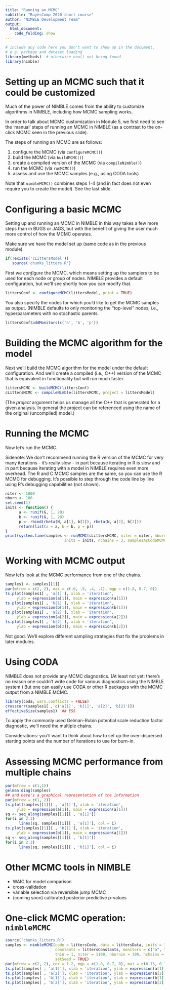 ```yaml
---
title: "Running an MCMC"
subtitle: "BayesComp 2020 short course"
author: "NIMBLE Development Team"
output:
  html_document:
    code_folding: show
---
```


```r
# include any code here you don't want to show up in the document,
# e.g. package and dataset loading
library(methods)  # otherwise new() not being found
library(nimble)
```



# Setting up an MCMC such that it could be customized

Much of the power of NIMBLE comes from the ability to customize algorithms in NIMBLE, including how MCMC sampling works.

In order to talk about MCMC customization in Module 5, we first need to see the 'manual' steps of running an MCMC in NIMBLE (as a contrast to the on-click MCMC seen in the previous slide).

The steps of running an MCMC are as follows:

 1. configure the MCMC (via `configureMCMC()`)
 2. build the MCMC (via `buildMCMC()`)
 3. create a compiled version of the MCMC (via `compileNimble()`)
 4. run the MCMC (via `runMCMC()`)
 5. assess and use the MCMC samples (e.g., using CODA tools)

Note that `nimbleMCMC()` combines steps 1-4 (and in fact does not even require you to create the model). See the last slide.

# Configuring a basic MCMC

Setting up and running an MCMC in NIMBLE in this way takes a few more steps than in BUGS or JAGS, but with the benefit of giving the user much more control of how the MCMC operates.

Make sure we have the model set up (same code as in the previous module).

```r
if(!exists('cLittersModel'))
   source('chunks_litters.R')
```

First we *configure* the MCMC, which means setting up the samplers to be used for each node or group of nodes. NIMBLE provides a default configuration, but we'll see shortly how you can modify that. 

```r
littersConf <- configureMCMC(littersModel, print = TRUE)
```
You also specify the nodes for which you'd like to get the MCMC samples as output. (NIMBLE defaults to only monitoring the "top-level" nodes, i.e., hyperparameters with no stochastic parents.

```r
littersConf$addMonitors(c('a', 'b', 'p'))
```

# Building the MCMC algorithm for the model 

Next we'll build the MCMC algorithm for the model under the default configuration. And we'll create a compiled (i.e., C++) version of the MCMC that is equivalent in functionality but will run much faster.

```r
littersMCMC <- buildMCMC(littersConf)
cLittersMCMC <- compileNimble(littersMCMC, project = littersModel)
```

(The *project* argument helps us manage all the C++ that is generated for a given analysis. In general the project can be referenced using the name of the original (uncompiled) model.)

# Running the MCMC

Now let's run the MCMC.

Sidenote: We don't recommend running the R version of the MCMC for very many iterations - it's really slow - in part because iterating in R is slow and in part because iterating with a model in NIMBLE requires even more overhead. The R and C MCMC samples are the same, so you can use the R MCMC for debugging. It's possible to step through the code line by line using R's debugging capabilities (not shown).

```r
niter <- 1000
nburn <- 100
set.seed(1)
inits <- function() {
      a <- runif(G, 1, 20)
      b <- runif(G, 1, 20)
      p <- rbind(rbeta(N, a[1], b[1]), rbeta(N, a[2], b[2]))
      return(list(a = a, b = b, p = p))
}             
print(system.time(samples <- runMCMC(cLittersMCMC, niter = niter, nburnin = nburn,
                          inits = inits, nchains = 3, samplesAsCodaMCMC = TRUE)))
```

# Working with MCMC output


Now let's look at the MCMC performance from one of the chains.

```r
samples1 <- samples[[1]]
par(mfrow = c(2, 2), mai = c(.6, .5, .4, .1), mgp = c(1.8, 0.7, 0))
ts.plot(samples1[ , 'a[1]'], xlab = 'iteration',
     ylab = expression(a[1]), main = expression(a[1]))
ts.plot(samples1[ , 'b[1]'], xlab = 'iteration',
     ylab = expression(b[1]), main = expression(b[1]))
ts.plot(samples1[ , 'a[2]'], xlab = 'iteration',
     ylab = expression(a[2]), main = expression(a[2]))
ts.plot(samples1[ , 'b[2]'], xlab = 'iteration',
     ylab = expression(b[2]), main = expression(b[2]))
```

Not good. We'll explore different sampling strategies that fix the problems in later modules.

# Using CODA

NIMBLE does not provide any MCMC diagnostics. (At least not yet; there's no reason one couldn't write code for various diagnostics using the NIMBLE system.)  But one can easily use CODA or other R packages with the MCMC output from a NIMBLE MCMC.

```r
library(coda, warn.conflicts = FALSE)
crosscorr(samples1[ , c('a[1]', 'b[1]', 'a[2]', 'b[2]')])
effectiveSize(samples1)  ## ESS
```

To apply the commonly used Gelman-Rubin potential scale reduction factor diagnostic, we'll need the multiple chains.

Considerations: you'll want to think about how to set up the over-dispersed starting points and the number of iterations to use for burn-in.

# Assessing MCMC performance from multiple chains

```r
par(mfrow = c(1,1))
gelman.diag(samples)
## and here's a graphical representation of the information
par(mfrow = c(1, 2))
ts.plot(samples[[1]][ , 'a[1]'], xlab = 'iteration',
     ylab = expression(a[1]), main = expression(a[1]))
sq <- seq_along(samples[[1]][ , 'a[1]'])
for(i in 2:3)
      lines(sq, samples[[i]][ , 'a[1]'], col = i)
ts.plot(samples[[1]][ , 'b[1]'], xlab = 'iteration',
     ylab = expression(b[1]), main = expression(a[1]))
sq <- seq_along(samples[[1]][ , 'b[1]'])
for(i in 2:3)
      lines(sq, samples[[i]][ , 'b[1]'], col = i)
```

# Other MCMC tools in NIMBLE

  - WAIC for model comparison
  - cross-validation
  - variable selection via reversible jump MCMC
  - (coming soon) calibrated posterior predictive p-values

# One-click MCMC operation: `nimbleMCMC`

```r
source('chunks_litters.R')
samples <- nimbleMCMC(code = littersCode, data = littersData, inits = littersInits,
                      constants = littersConstants, monitors = c("a", "b", "p"),
                      thin = 1, niter = 1100, nburnin = 100, nchains = 1,
                      setSeed = TRUE)
par(mfrow = c(2, 2), cex = 1.2, mgp = c(1.8, 0.7, 0), mai = c(0.75, 0.75, 0.1, 0.1))
ts.plot(samples[ , 'a[1]'], xlab = 'iteration', ylab = expression(a[1]))
ts.plot(samples[ , 'a[2]'], xlab = 'iteration', ylab = expression(a[2]))
ts.plot(samples[ , 'b[1]'], xlab = 'iteration', ylab = expression(b[1]))
ts.plot(samples[ , 'b[2]'], xlab = 'iteration', ylab = expression(b[2]))
```
